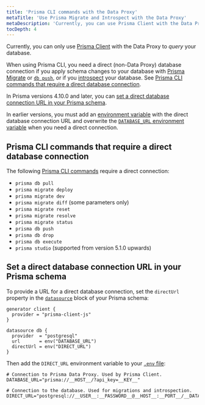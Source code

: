 ```yaml
---
title: 'Prisma CLI commands with the Data Proxy'
metaTitle: 'Use Prisma Migrate and Introspect with the Data Proxy'
metaDescription: 'Currently, you can use Prisma Client with the Data Proxy only to query your database. If you want to run Prisma Migrate or Introspect, or any of the Prisma CLI commands listed below, you can only do so on a direct (non-Data Proxy) database connections.'
tocDepth: 4
---
```


<TopBlock>

Currently, you can only use [Prisma Client](/concepts/components/prisma-client) with the Data Proxy to _query_ your database.

When using Prisma CLI, you need a direct (non-Data Proxy) database connection if you apply schema changes to your database with [Prisma Migrate](/concepts/components/prisma-migrate/get-started) or [`db push`](/concepts/components/prisma-migrate/db-push), or if you [introspect](/concepts/components/introspection) your database. See [Prisma CLI commands that require a direct database connection](#prisma-cli-commands-that-require-a-direct-database-connection).

In Prisma versions 4.10.0 and later, you can [set a direct database connection URL in your Prisma schema](#set-a-direct-database-connection-url-in-your-prisma-schema).

In earlier versions, you must add an [environment variable](/guides/development-environment/environment-variables) with the direct database connection URL and overwrite the [`DATABASE_URL` environment variable](/guides/development-environment/environment-variables#example-set-the-database_url-environment-variable-in-an-env-file) when you need a direct connection.

</TopBlock>

## Prisma CLI commands that require a direct database connection

The following [Prisma CLI commands](/reference/api-reference/command-reference) require a direct connection:

- `prisma db pull`
- `prisma migrate deploy`
- `prisma migrate dev`
- `prisma migrate diff` (some parameters only)
- `prisma migrate reset`
- `prisma migrate resolve`
- `prisma migrate status`
- `prisma db push`
- `prisma db drop`
- `prisma db execute`
- `prisma studio` (supported from version 5.1.0 upwards)

## Set a direct database connection URL in your Prisma schema

To provide a URL for a direct database connection, set the `directUrl` property in the [`datasource`](/reference/api-reference/prisma-schema-reference#datasource) block of your Prisma schema:

```prisma file=schema.prisma highlight=8;add
generator client {
  provider = "prisma-client-js"
}

datasource db {
  provider  = "postgresql"
  url       = env("DATABASE_URL")
  directUrl = env("DIRECT_URL")
}
```

Then add the `DIRECT_URL` environment variable to your [`.env` file](/guides/development-environment/environment-variables#using-env-files):

```env file=.env highlight=4-5;add
# Connection to Prisma Data Proxy. Used by Prisma Client.
DATABASE_URL="prisma://__HOST__/?api_key=__KEY__"

# Connection to the database. Used for migrations and introspection.
DIRECT_URL="postgresql://__USER__:__PASSWORD__@__HOST__:__PORT__/__DATABASE__"
```
